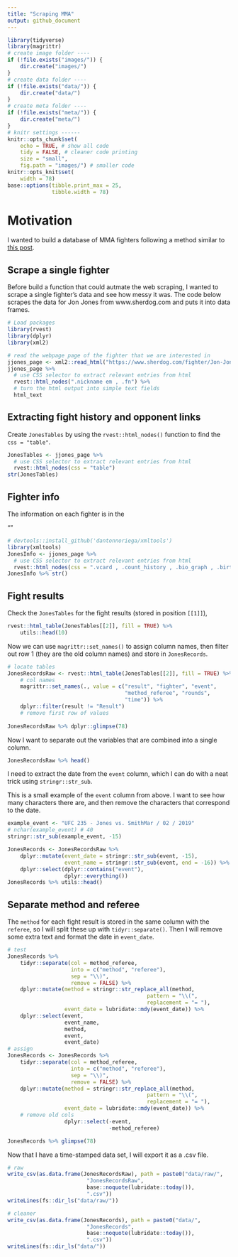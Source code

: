 ```yaml
---
title: "Scraping MMA"
output: github_document
---
```


```r
library(tidyverse)
library(magrittr)
# create image folder ----
if (!file.exists("images/")) {
    dir.create("images/")
}
# create data folder ----
if (!file.exists("data/")) {
    dir.create("data/")
}
# create meta folder ----
if (!file.exists("meta/")) {
    dir.create("meta/")
}
# knitr settings ------
knitr::opts_chunk$set(
    echo = TRUE, # show all code
    tidy = FALSE, # cleaner code printing
    size = "small",
    fig.path = "images/") # smaller code
knitr::opts_knit$set(
    width = 78)
base::options(tibble.print_max = 25,
              tibble.width = 78)
```

# Motivation

I wanted to build a database of MMA fighters following a method similar to [this post](http://www.fightprior.com/2016/04/29/scrapingMMA/). 

## Scrape a single fighter

Before build a function that could autmate the web scraping, I wanted to scrape a single fighter's data and see how messy it was. The code below scrapes the data for Jon Jones from www.sherdog.com and puts it into data frames. 

```r
# Load packages
library(rvest)
library(dplyr)
library(xml2)

# read the webpage page of the fighter that we are interested in
jjones_page <- xml2::read_html("https://www.sherdog.com/fighter/Jon-Jones-27944")
jjones_page %>%
  # use CSS selector to extract relevant entries from html
  rvest::html_nodes(".nickname em , .fn") %>%
  # turn the html output into simple text fields
  html_text
```

## Extracting fight history and opponent links

Create `JonesTables` by using the `rvest::html_nodes()` function to find the `css = "table"`. 

```r
JonesTables <- jjones_page %>%
  # use CSS selector to extract relevant entries from html
  rvest::html_nodes(css = "table")
str(JonesTables)
```

## Fighter info

The information on each fighter is in the 

""

```r
# devtools::install_github('dantonnoriega/xmltools')
library(xmltools)
JonesInfo <- jjones_page %>%
  # use CSS selector to extract relevant entries from html
  rvest::html_nodes(css = ".vcard , .count_history , .bio_graph , .birthplace , .size_info , .height , .birthday")
JonesInfo %>% str() 
```



## Fight results

Check the `JonesTables` for the fight results (stored in position `[[1]]`), 

```r
rvest::html_table(JonesTables[[2]], fill = TRUE) %>% 
    utils::head(10)
```


Now we can use `magrittr::set_names()` to assign column names, then filter out row 1 (they are the old column names) and store in `JonesRecords`.

```r
# locate tables
JonesRecordsRaw <- rvest::html_table(JonesTables[[2]], fill = TRUE) %>% 
    # col names
    magrittr::set_names(., value = c("result", "fighter", "event",
                                     "method_referee", "rounds", 
                                     "time")) %>% 
    dplyr::filter(result != "Result")
    # remove first row of values 
    
JonesRecordsRaw %>% dplyr::glimpse(78)
```

Now I want to separate out the variables that are combined into a single column. 

```r
JonesRecordsRaw %>% head()
```

I need to extract the date from the `event` column, which I can do with a neat trick using `stringr::str_sub`.

This is a small example of the `event` column from above. I want to see how many characters there are, and then remove the characters that correspond to the date. 

```r
example_event <- "UFC 235 - Jones vs. SmithMar / 02 / 2019"
# nchar(example_event) # 40
stringr::str_sub(example_event, -15)
```

```r
JonesRecords <- JonesRecordsRaw %>% 
    dplyr::mutate(event_date = stringr::str_sub(event, -15),
                  event_name = stringr::str_sub(event, end = -16)) %>% 
    dplyr::select(dplyr::contains("event"), 
                  dplyr::everything())
JonesRecords %>% utils::head()
```

## Separate method and referee

The `method` for each fight result is stored in the same column with the `referee`, so I will split these up with `tidyr::separate()`. Then I will remove some extra text and format the date in `event_date`.

```r
# test 
JonesRecords %>% 
    tidyr::separate(col = method_referee,
                    into = c("method", "referee"),
                    sep = "\\)",
                    remove = FALSE) %>% 
    dplyr::mutate(method = stringr::str_replace_all(method, 
                                            pattern = "\\(",
                                            replacement = "= "),
                  event_date = lubridate::mdy(event_date)) %>% 
    dplyr::select(event,
                  event_name,
                  method,
                  event,
                  event_date)
# assign
JonesRecords <- JonesRecords %>% 
    tidyr::separate(col = method_referee,
                    into = c("method", "referee"),
                    sep = "\\)",
                    remove = FALSE) %>% 
    dplyr::mutate(method = stringr::str_replace_all(method, 
                                            pattern = "\\(",
                                            replacement = "= "),
                  event_date = lubridate::mdy(event_date)) %>% 
    # remove old cols
                  dplyr::select(-event,
                                -method_referee)
```

```r
JonesRecords %>% glimpse(78)
```

Now that I have a time-stamped data set, I will export it as a .csv file. 

```r
# raw
write_csv(as.data.frame(JonesRecordsRaw), path = paste0("data/raw/",
                         "JonesRecordsRaw", 
                         base::noquote(lubridate::today()),
                         ".csv"))
writeLines(fs::dir_ls("data/raw/"))

# cleaner
write_csv(as.data.frame(JonesRecords), path = paste0("data/",
                         "JonesRecords", 
                         base::noquote(lubridate::today()),
                         ".csv"))
writeLines(fs::dir_ls("data/"))
```
